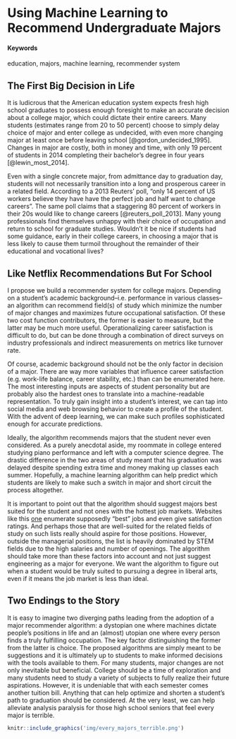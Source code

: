 # Using Machine Learning to Recommend Undergraduate Majors {#ML-Majors}

#### Keywords {-}

education, majors, machine learning, recommender system

## The First Big Decision in Life

It is ludicrous that the American education system expects fresh high school graduates to possess enough foresight to make an accurate decision about a college major, which could dictate their entire careers.  Many students (estimates range from 20 to 50 percent) choose to simply delay choice of major and enter college as undecided, with even more changing major at least once before leaving school [@gordon_undecided_1995].  Changes in major are costly, both in money and time, with only 19 percent of students in 2014 completing their bachelor's degree in four years [@lewin_most_2014].

Even with a single concrete major, from admittance day to graduation day, students will not necessarily transition into a long and prosperous career in a related field.  According to a 2013 Reuters' poll, "only 14 percent of US workers believe they have have the perfect job and half want to change careers".  The same poll claims that a staggering 80 percent of workers in their 20s would like to change careers [@reuters_poll_2013]. Many young professionals find themselves unhappy with their choice of occupation and return to school for graduate studies.  Wouldn't it be nice if students had some guidance, early in their college careers, in choosing a major that is less likely to cause them turmoil throughout the remainder of their educational and vocational lives?

## Like Netflix Recommendations But For School

I propose we build a recommender system for college majors.  Depending on a student's academic background--i.e. performance in various classes--an algorithm can recommend field(s) of study which minimize the number of major changes and maximizes future occupational satisfaction.  Of these two cost function contributors, the former is easier to measure, but the latter may be much more useful.  Operationalizing career satisfaction is difficult to do, but can be done through a combination of direct surveys on industry professionals and indirect measurements on metrics like turnover rate.

Of course, academic background should not be the only factor in decision of a major.  There are way more variables that influence career satisfaction (e.g. work-life balance, career stability, etc.) than can be enumerated here.  The most interesting inputs are aspects of student personality but are probably also the hardest ones to translate into a machine-readable representation.  To truly gain insight into a student's interest, we can tap into social media and web browsing behavior to create a profile of the student.  With the advent of deep learning, we can make such profiles sophisticated enough for accurate predictions.

Ideally, the algorithm recommends majors that the student never even considered.  As a purely anecdotal aside, my roommate in college entered studying piano performance and left with a computer science degree.  The drastic difference in the two areas of study meant that his graduation was delayed despite spending extra time and money making up classes each summer.  Hopefully, a machine learning algorithm can help predict which students are likely to make such a switch in major and short circuit the process altogether.

It is important to point out that the algorithm should suggest majors best suited for the student and not ones with the hottest job markets.  Websites like this [one](https://www.glassdoor.com/List/Best-Jobs-in-America-LST_KQ0,20.htm) enumerate supposedly "best" jobs and even give satisfaction ratings.  And perhaps those that are well-suited for the related fields of study on such lists really should aspire for those positions. However, outside the managerial positions, the list is heavily dominated by STEM fields due to the high salaries and number of openings.  The algorithm should take more than these factors into account and not just suggest engineering as a major for everyone.  We want the algorithm to figure out when a student would be truly suited to pursuing a degree in liberal arts, even if it means the job market is less than ideal.

## Two Endings to the Story

It is easy to imagine two diverging paths leading from the adoption of a major recommender algorithm: a dystopian one where machines dictate people's positions in life and an (almost) utopian one where every person finds a truly fulfilling occupation.  The key factor distinguishing the former from the latter is choice.  The proposed algorithms are simply meant to be suggestions and it is ultimately up to students to make informed decisions with the tools available to them.  For many students, major changes are not only inevitable but beneficial.  College should be a time of exploration and many students need to study a variety of subjects to fully realize their future aspirations.  However, it is undeniable that with each semester comes another tuition bill.  Anything that can help optimize and shorten a student's path to graduation should be considered.  At the very least, we can help alleviate analysis paralysis for those high school seniors that feel every major is terrible.

```r
knitr::include_graphics('img/every_majors_terrible.png')
```
